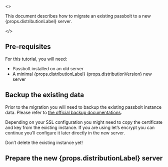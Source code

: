 <>
    <p>This document describes how to migrate an existing passbolt to a new {props.distributionLabel} server.</p>
</>

## Pre-requisites

For this tutorial, you will need:
<ul>
    <li>Passbolt installed on an old server</li>
    <li>A minimal {props.distributionLabel} {props.distributionVersion} new server</li>
</ul>

## Backup the existing data

Prior to the migration you will need to backup the existing passbolt instance data. Please refer to [the official backup documentations](/hosting/backup/).

Depending on your SSL configuration you might need to copy the certificate and key from the existing instance. If you are using let’s encrypt you can continue you’ll configure it later directly in the new server.

Don’t delete the existing instance yet!

<h2>Prepare the new {props.distributionLabel} server</h2>

